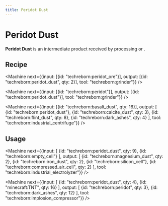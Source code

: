 ```yaml
---
title: Peridot Dust
---
```


<ItemImage file="peridot_dust" alt="Peridot Dust" size="200" />

# Peridot Dust

**Peridot Dust** is an intermediate product received by processing <McItem slug="techreborn:peridot" /> or <McItem slug="techreborn:peridot_ore" />.

## Recipe

<CraftingTable recipe="input techreborn:small_pile_of_peridot techreborn:small_pile_of_peridot air input techreborn:small_pile_of_peridot techreborn:small_pile_of_peridot air input air air air output techreborn:peridot_dust"/>

<Machine next={{input: [{id: "techreborn:peridot_ore"}], output: [{id: "techreborn:peridot_dust", qty: 2}], tool: "techreborn:grinder"}} />

<Machine next={{input: [{id: "techreborn:peridot"}], output: [{id: "techreborn:peridot_dust"}], tool: "techreborn:grinder"}} />

<Machine next={{input: [{id: "techreborn:basalt_dust", qty: 16}], output: [
  {id: "techreborn:peridot_dust"},
  {id: "techreborn:calcite_dust", qty: 3},
  {id: "techreborn:flint_dust", qty: 8},
  {id: "techreborn:dark_ashes", qty: 4}
], tool: "techreborn:industrial_centrifuge"}} />

## Usage

<Machine next={{input: [
  {id: "techreborn:peridot_dust", qty: 9},
  {id: "techreborn:empty_cell"}
], output: [
  {id: "techreborn:magnesium_dust", qty: 2},
  {id: "techreborn:iron_dust", qty: 2},
  {id: "techreborn:silicon_cell"},
  {id: "techreborn:compressed_air_cell", qty: 2}
], tool: "techreborn:industrial_electrolyzer"}} />

<CraftingTable recipe="input air air air input air techreborn:peridot_dust air input air air air output techreborn:small_pile_of_peridot,4"/>

<Machine next={{input: [
  {id: "techreborn:peridot_dust", qty: 4},
  {id: "minecraft:TNT", qty: 16}
], output: [
  {id: "techreborn:peridot", qty: 3},
  {id: "techreborn:dark_ashes", qty: 12}
], tool: "techreborn:implosion_compressor"}} />
